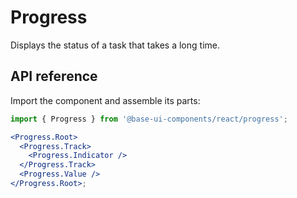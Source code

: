 # Progress

<Subtitle>Displays the status of a task that takes a long time.</Subtitle>
<Meta
  name="description"
  content="A high-quality, unstyled React progress bar component that displays the status of a task that takes a long time."
/>

<Demo path="./demos/hero" />

## API reference

Import the component and assemble its parts:

```jsx title="Anatomy"
import { Progress } from '@base-ui-components/react/progress';

<Progress.Root>
  <Progress.Track>
    <Progress.Indicator />
  </Progress.Track>
  <Progress.Value />
</Progress.Root>;
```

<Reference component="Progress" parts="Root, Track, Indicator, Value" />
